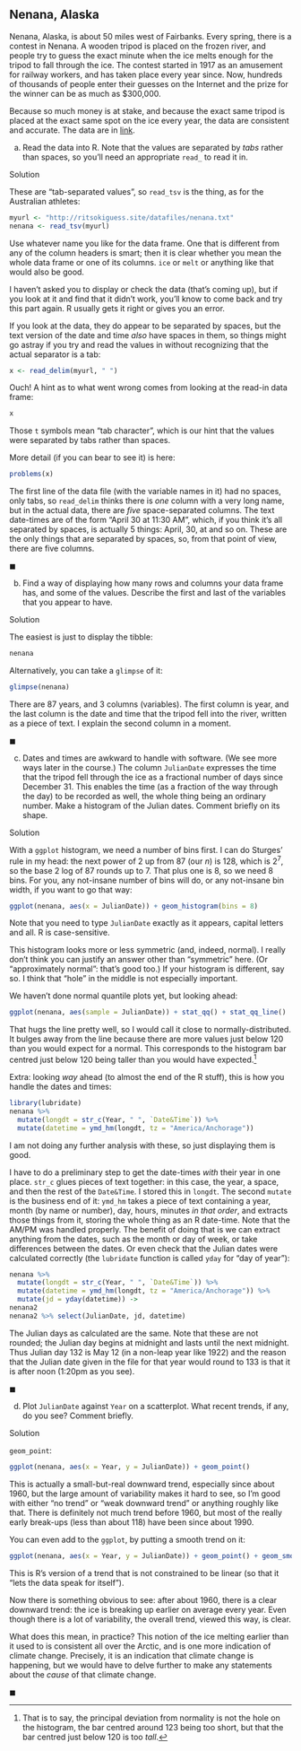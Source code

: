 ##  Nenana, Alaska


 Nenana, Alaska, is about 50 miles west of Fairbanks.
Every spring, there is a contest in Nenana. A wooden tripod is
placed on the frozen river, and people try to guess the exact minute
when the ice melts enough for the tripod to fall through the ice. The
contest started in 1917 as an amusement for railway workers, and has
taken place every year since. Now, hundreds of thousands of people
enter their guesses on the Internet and the prize for the winner can
be as much as \$300,000.

Because so much money is at stake, and because the exact same tripod
is placed at the exact same spot on the ice every year, the data are
consistent and accurate. The data are in
[link](http://ritsokiguess.site/datafiles/nenana.txt). 



(a) Read the data into R.  Note that the values are
separated by *tabs* rather than spaces, so you'll need an
appropriate `read_` to read it in.


Solution


These are "tab-separated values", so `read_tsv` is the
thing, as for the Australian athletes:
```r
myurl <- "http://ritsokiguess.site/datafiles/nenana.txt"
nenana <- read_tsv(myurl)
```

       

Use whatever name you like for the data frame. One that is different
from any of the column headers is smart; then it is clear whether you
mean the whole data frame or one of its columns. `ice` or
`melt` or anything like that would also be good.

I haven't asked you to display or check the data (that's coming up),
but if you look at it and find that it didn't work, you'll know to
come back and try this part again. R usually gets it right or gives
you an error. 

If you look at the data, they do appear to be separated by spaces, but
the text version of the date and time *also* have spaces in them,
so things might go astray if you try and read the values in without
recognizing that the actual separator is a tab:

```r
x <- read_delim(myurl, " ")
```

 

Ouch! A hint as to what went wrong comes from looking at the read-in
data frame:

```r
x
```

 

Those `t` symbols mean "tab character", which is our hint that
the values were separated by tabs rather than spaces.

More detail (if you can bear to see it) is here:

```r
problems(x)
```

 

The first line of the data file (with the variable names in it) had no
spaces, only tabs, so `read_delim` thinks there is *one*
column with a very long name, but in the actual data, there are
*five* space-separated columns.  The text date-times are of the
form "April 30 at 11:30 AM", which, if you think it's all separated
by spaces, is actually 5 things: April, 30, at and so on. These are
the only things that are separated by spaces, so, from that point of
view, there are five columns.


$\blacksquare$

(b) Find a way of displaying how many rows and columns your
data frame has, and some of the values. Describe the first and last
of the variables that
you appear to have.


Solution


The easiest is just to display the tibble:
```r
nenana
```

       
Alternatively, you can take a `glimpse` of it:

```r
glimpse(nenana)
```

 

There are 87 years, and 3 columns (variables).
The first column is year, and the last
column is the date and time that the tripod fell into the river,
written as a piece of text. I explain the second column in a moment.


$\blacksquare$

(c) Dates and times are awkward to handle with software. (We
see more ways later in the course.)  The column `JulianDate`
expresses the time that the tripod fell through the ice as a
fractional number of days since December 31. This enables the time
(as a fraction of the way through the day) to be recorded as well,
the whole thing being an ordinary number.
Make a histogram of the Julian dates. Comment briefly on its shape.


Solution


With a `ggplot` histogram, we need a number of bins
first. I can do Sturges' rule in my head: the next power of 2 up
from 87 (our $n$) is 128, which is $2^7$, so the base 2 log of
87 rounds up to 7. That plus one is 8, so we need 8 bins. For
you, any not-insane number of bins will do, or any not-insane
bin width, if you want to go that way:
```r
ggplot(nenana, aes(x = JulianDate)) + geom_histogram(bins = 8)
```

       

Note that you need to type `JulianDate` exactly as it
appears, capital letters and all. R is case-sensitive.

This histogram looks more or less symmetric (and, indeed, normal). I
really don't think you can justify an answer other than "symmetric"
here. (Or "approximately normal": that's good too.) If your
histogram is different, say so. I think that "hole" in the middle is
not especially important.

We haven't done normal quantile plots yet, but looking ahead:

```r
ggplot(nenana, aes(sample = JulianDate)) + stat_qq() + stat_qq_line()
```

 

That hugs the line pretty well, so I would call it close to
normally-distributed. It bulges away from the line because there are
more values just below 120 than you would expect for a
normal. This corresponds to the histogram bar centred just below 120
being taller than you would have expected.^[That is to say, the  principal deviation from normality is not the hole on the histogram, the bar centred around 123 being too short, but that the bar centred just below 120 is too *tall*.]

Extra: looking *way* ahead (to almost the end of the R stuff),
this is how you handle the dates and times:

```r
library(lubridate)
nenana %>%
  mutate(longdt = str_c(Year, " ", `Date&Time`)) %>%
  mutate(datetime = ymd_hm(longdt, tz = "America/Anchorage"))
```

 

I am not doing any further analysis with these, so just displaying them is good. 

I have to do a preliminary step to get the date-times *with* their year in one place. `str_c` glues pieces of text together: in this case, the year, a space, and then the rest of the 
`Date&Time`. I stored this in `longdt`. The second `mutate` is the business end of it: `ymd_hm` takes a piece of text containing a year, month (by name or number), day, hours, minutes *in that order*, and extracts those things from it, storing the whole thing as an R date-time. Note that the AM/PM was handled properly.
The benefit of doing that is we can extract anything from the dates, such as the month or day of week, or take differences between the dates. Or even check that the Julian dates were calculated correctly (the `lubridate` function is called `yday` for "day of year"):

```r
nenana %>%
  mutate(longdt = str_c(Year, " ", `Date&Time`)) %>%
  mutate(datetime = ymd_hm(longdt, tz = "America/Anchorage")) %>%
  mutate(jd = yday(datetime)) ->
nenana2
nenana2 %>% select(JulianDate, jd, datetime)
```

 The Julian days as calculated are the same. Note that these are not rounded; the Julian day begins at midnight and lasts until the next midnight. Thus Julian day 132 is May 12 (in a non-leap year like 1922) and the reason that the Julian date given in the file for that year would round to 133  is that it is after noon (1:20pm as you see). 



$\blacksquare$

(d) Plot `JulianDate` against `Year` on a
scatterplot. What recent trends, if any, do you see? Comment briefly.


Solution



`geom_point`:

```r
ggplot(nenana, aes(x = Year, y = JulianDate)) + geom_point()
```

 
This is actually a small-but-real downward trend, especially since
about 1960, 
but the large amount
of variability makes it hard to see, so I'm good with either "no trend" 
or "weak downward trend" 
or anything roughly like that. There is definitely not much trend
before 1960, but most of the really early break-ups (less than about
118) have been since about 1990.

You can even add to the `ggplot`, by putting a smooth trend on it:

```r
ggplot(nenana, aes(x = Year, y = JulianDate)) + geom_point() + geom_smooth()
```

 

This is R's version of a trend that is not constrained
to be linear (so that it "lets the data speak for itself").

Now there is something obvious to see: after about 1960, there is a clear
downward trend: the ice is breaking up earlier on average every
year. Even though there is a lot of variability, the overall trend,
viewed this way, is clear.

What does this mean, in practice? This notion of the ice melting
earlier than it used to is consistent all over the Arctic, and is one
more indication of climate change. Precisely, it is an indication that
climate change is happening, but we would have to delve further to
make any statements about the *cause* of that climate change.

$\blacksquare$




